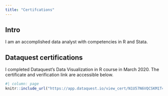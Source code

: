 ```yaml
---
title: "Certifcations"
---
```


## Intro

I am an accomplished data analyst with competencies in R and Stata.

## Dataquest certifications

I completed Dataquest's Data Visualization in R course in March 2020. The certificate and verification link are accessible below.

```r
#| column: page
knitr::include_url("https://app.dataquest.io/view_cert/N1U57N6VQCSKM1T4Z1WU/", height = 950)
```
